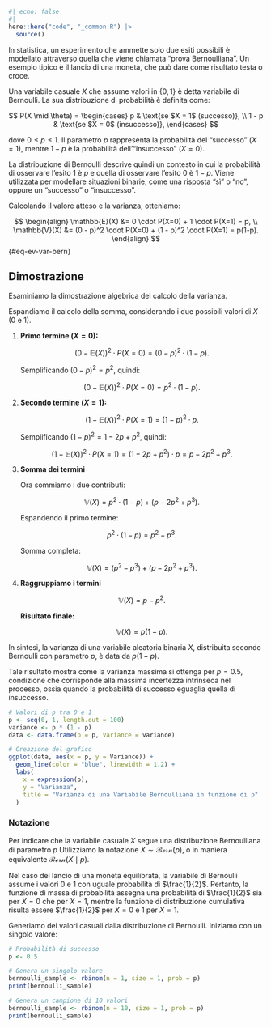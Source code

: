 ```r
#| echo: false
#| 
here::here("code", "_common.R") |> 
  source()
```

In statistica, un esperimento che ammette solo due esiti possibili è modellato attraverso quella che viene chiamata "prova Bernoulliana". Un esempio tipico è il lancio di una moneta, che può dare come risultato testa o croce.

::: {#def-}
Una variabile casuale $X$ che assume valori in $\{0, 1\}$ è detta variabile di Bernoulli. La sua distribuzione di probabilità è definita come:

$$
P(X \mid \theta) =
  \begin{cases}
    p     & \text{se $X = 1$ (successo)}, \\
    1 - p & \text{se $X = 0$ (insuccesso)},
  \end{cases}
$$

dove $0 \leq p \leq 1$. Il parametro $p$ rappresenta la probabilità del "successo" ($X = 1$), mentre $1 - p$ è la probabilità dell'"insuccesso" ($X = 0$).
:::

La distribuzione di Bernoulli descrive quindi un contesto in cui la probabilità di osservare l'esito 1 è $p$ e quella di osservare l'esito 0 è $1 - p$. Viene utilizzata per modellare situazioni binarie, come una risposta "sì" o "no", oppure un "successo" o "insuccesso".

Calcolando il valore atteso e la varianza, otteniamo:

$$
\begin{align}
\mathbb{E}(X) &= 0 \cdot P(X=0) + 1 \cdot P(X=1) = p, \\
\mathbb{V}(X) &= (0 - p)^2 \cdot P(X=0) + (1 - p)^2 \cdot P(X=1) = p(1-p).
\end{align}
$$ {#eq-ev-var-bern}

::: {.callout-note}
## Dimostrazione

Esaminiamo la dimostrazione algebrica del calcolo della varianza.

Espandiamo il calcolo della somma, considerando i due possibili valori di $X$ (0 e 1).

1. **Primo termine ($X = 0$):**

   $$
   (0 - \mathbb{E}(X))^2 \cdot P(X = 0) = (0 - p)^2 \cdot (1 - p).
   $$

   Semplificando $(0 - p)^2 = p^2$, quindi:

   $$
   (0 - \mathbb{E}(X))^2 \cdot P(X = 0) = p^2 \cdot (1 - p).
   $$

2. **Secondo termine ($X = 1$):**

   $$
   (1 - \mathbb{E}(X))^2 \cdot P(X = 1) = (1 - p)^2 \cdot p.
   $$

   Semplificando $(1 - p)^2 = 1 - 2p + p^2$, quindi:

   $$
   (1 - \mathbb{E}(X))^2 \cdot P(X = 1) = (1 - 2p + p^2) \cdot p = p - 2p^2 + p^3.
   $$

3. **Somma dei termini**

   Ora sommiamo i due contributi:

   $$
   \mathbb{V}(X) = p^2 \cdot (1 - p) + (p - 2p^2 + p^3).
   $$

   Espandendo il primo termine:

   $$
   p^2 \cdot (1 - p) = p^2 - p^3.
   $$

   Somma completa:

   $$
   \mathbb{V}(X) = (p^2 - p^3) + (p - 2p^2 + p^3).
   $$

4. **Raggruppiamo i termini**

   $$
   \mathbb{V}(X) = p - p^2.
   $$

   **Risultato finale:**

   $$
   \mathbb{V}(X) = p(1 - p).
   $$

In sintesi, la varianza di una variabile aleatoria binaria $X$, distribuita secondo Bernoulli con parametro $p$, è data da $p(1-p)$. 
:::

Tale risultato mostra come la varianza massima si ottenga per $p = 0.5$, condizione che corrisponde alla massima incertezza intrinseca nel processo, ossia quando la probabilità di successo eguaglia quella di insuccesso.

```r
# Valori di p tra 0 e 1
p <- seq(0, 1, length.out = 100)
variance <- p * (1 - p)
data <- data.frame(p = p, Variance = variance)

# Creazione del grafico
ggplot(data, aes(x = p, y = Variance)) +
  geom_line(color = "blue", linewidth = 1.2) +
  labs(
    x = expression(p),
    y = "Varianza",
    title = "Varianza di una Variabile Bernoulliana in funzione di p"
  )
```

### Notazione

Per indicare che la variabile casuale $X$ segue una distribuzione Bernoulliana di parametro $p$ Utilizziamo la notazione $X \sim \mathcal{Bern}(p)$, o in maniera equivalente $\mathcal{Bern}(X \mid p)$.

::: {#exm-}
Nel caso del lancio di una moneta equilibrata, la variabile di Bernoulli assume i valori $0$ e $1$ con uguale probabilità di $\frac{1}{2}$. Pertanto, la funzione di massa di probabilità assegna una probabilità di $\frac{1}{2}$ sia per $X = 0$ che per $X = 1$, mentre la funzione di distribuzione cumulativa risulta essere $\frac{1}{2}$ per $X = 0$ e $1$ per $X = 1$.

Generiamo dei valori casuali dalla distribuzione di Bernoulli. Iniziamo con un singolo valore:

```r
# Probabilità di successo
p <- 0.5

# Genera un singolo valore
bernoulli_sample <- rbinom(n = 1, size = 1, prob = p)
print(bernoulli_sample)

# Genera un campione di 10 valori
bernoulli_sample <- rbinom(n = 10, size = 1, prob = p)
print(bernoulli_sample)
```
:::

